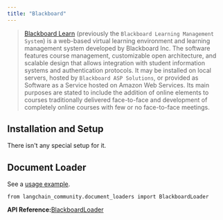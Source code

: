 ```yaml
---
title: "Blackboard"
---
```


> [Blackboard Learn](https://en.wikipedia.org/wiki/Blackboard_Learn) (previously the `Blackboard Learning Management System`) is a web-based virtual learning environment and learning management system developed by Blackboard Inc. The software features course management, customizable open architecture, and scalable design that allows integration with student information systems and authentication protocols. It may be installed on local servers, hosted by `Blackboard ASP Solutions`, or provided as Software as a Service hosted on Amazon Web Services. Its main purposes are stated to include the addition of online elements to courses traditionally delivered face-to-face and development of completely online courses with few or no face-to-face meetings.

## Installation and Setup

There isn't any special setup for it.

## Document Loader

See a [usage example](/oss/integrations/document_loaders/blackboard).

```
from langchain_community.document_loaders import BlackboardLoader
```

**API Reference:**[BlackboardLoader](https://python.langchain.com/api_reference/community/document_loaders/langchain_community.document_loaders.blackboard.BlackboardLoader.html)
